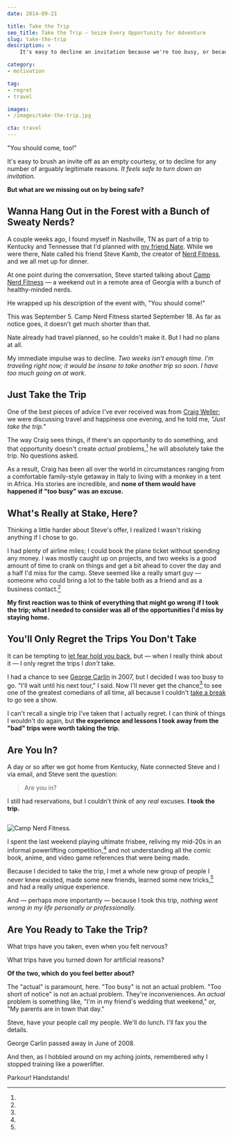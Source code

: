```yaml
---
date: 2014-09-21

title: Take the Trip
seo_title: Take the Trip — Seize Every Opportunity for Adventure
slug: take-the-trip
description: >
    It's easy to decline an invitation because we're too busy, or because new adventures can feel uncomfortable. But what are we missing out on by staying home?

category:
- motivation

tag:
- regret
- travel

images:
- /images/take-the-trip.jpg

cta: travel
---
```



"You should come, too!"

It's easy to brush an invite off as an empty courtesy, or to decline for any
number of arguably legitimate reasons. _It feels safe to turn down an
invitation._

**But what are we missing out on by being safe?**

## Wanna Hang Out in the Forest with a Bunch of Sweaty Nerds?

A couple weeks ago, I found myself in Nashville, TN as part of a trip to
Kentucky and Tennessee that I'd planned with [my friend Nate][1]. While we were
there, Nate called his friend Steve Kamb, the creator of [Nerd Fitness][2], and
we all met up for dinner.

At one point during the conversation, Steve started talking about [Camp Nerd
Fitness][3] — a weekend out in a remote area of Georgia with a bunch of
healthy-minded nerds.

He wrapped up his description of the event with, "You should come!"

This was September 5. Camp Nerd Fitness started September 18. As far as notice
goes, it doesn't get much shorter than that.

Nate already had travel planned, so he couldn't make it. But I had no plans at
all.

My immediate impulse was to decline. _Two weeks isn't enough time. I'm traveling
right now; it would be insane to take another trip so soon. I have too much
going on at work._

## Just Take the Trip

One of the best pieces of advice I've ever received was from [Craig Weller][4];
we were discussing travel and happiness one evening, and he told me, _"Just take
the trip."_

The way Craig sees things, if there's an opportunity to do something, and that
opportunity doesn't create _actual_ problems,[^actual-problems] he will
absolutely take the trip. No questions asked.

As a result, Craig has been all over the world in circumstances ranging from a
comfortable family-style getaway in Italy to living with a monkey in a tent in
Africa. His stories are incredible, and **none of them would have happened if
"too busy" was an excuse.**

## What's Really at Stake, Here?

Thinking a little harder about Steve's offer, I realized I wasn't risking
anything if I chose to go.

I had plenty of airline miles; I could book the plane ticket without spending
any money. I was mostly caught up on projects, and two weeks is a good amount of
time to crank on things and get a bit ahead to cover the day and a half I'd miss
for the camp. Steve seemed like a really smart guy — someone who could bring a
lot to the table both as a friend and as a business contact.[^call-me]

**My first reaction was to think of everything that might go wrong if I took the trip; what I needed to consider was all of the opportunities I'd miss by staying home.**

## You'll Only Regret the Trips You Don't Take

It can be tempting to [let fear hold you back][5], but — when I really think
about it — I only regret the trips I _don't_ take.

I had a chance to see [George Carlin][6] in 2007, but I decided I was too busy
to go. "I'll wait until his next tour," I said. Now I'll never get the
chance[^george-carlin] to see one of the greatest comedians of all time, all
because I couldn't [take a break][7] to go see a show.

I can't recall a single trip I've taken that I actually regret. I can think of
things I wouldn't do again, but **the experience and lessons I took away from
the "bad" trips were worth taking the trip.**

## Are You In?

A day or so after we got home from Kentucky, Nate connected Steve and I via
email, and Steve sent the question:

> Are you in?

I still had reservations, but I couldn't think of any _real_ excuses. **I took the trip.**

<Image creditLink="http://www.willbyington.com/" credit="Will Byington">

  ![Camp Nerd Fitness.](images/1514573_10152988144498488_2980244324311718297_n.jpg)

</Image>

I spent the last weekend playing ultimate frisbee, reliving my mid-20s in an
informal powerlifting competition,[^powerlifter] and not understanding all the
comic book, anime, and video game references that were being made.

Because I decided to take the trip, I met a whole new group of people I never
knew existed, made some new friends, learned some new tricks,[^new-tricks] and
had a really unique experience.

And — perhaps more importantly — because I took this trip, _nothing went wrong
in my life personally or professionally._

## Are You Ready to Take the Trip?

What trips have you taken, even when you felt nervous?

What trips have you turned down for artificial reasons?

**Of the two, which do you feel better about?**

[^actual-problems]:
  The "actual" is paramount, here. "Too busy" is not an actual problem. "Too short of notice" is not an actual problem. They're inconveniences. An _actual_ problem is something like, "I'm in my friend's wedding that weekend," or, "My parents are in town that day."

[^call-me]:
  Steve, have your people call my people. We'll do lunch. I'll fax you the details.

[^george-carlin]:
  George Carlin passed away in June of 2008.

[^powerlifter]:
  And then, as I hobbled around on my aching joints, remembered why I stopped training like a powerlifter.

[^new-tricks]:
  Parkour! Handstands!

[1]: /best-friends/
[2]: http://www.nerdfitness.com/
[3]: http://camp.nerdfitness.com/
[4]: http://barefootfts.com/instructors/craig-weller
[5]: /fear/
[6]: https://www.youtube.com/watch?v=14tBBSFF90c
[7]: /better-productivity-work-less/
